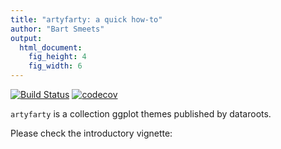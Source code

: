 ```yaml
---
title: "artyfarty: a quick how-to"
author: "Bart Smeets"
output: 
  html_document:
    fig_height: 4
    fig_width: 6
---
```


[![Build Status](https://travis-ci.org/Bart6114/artyfarty.svg?branch=master)](https://travis-ci.org/Bart6114/artyfarty)
[![codecov](https://codecov.io/gh/Bart6114/artyfarty/branch/master/graph/badge.svg)](https://codecov.io/gh/Bart6114/artyfarty)

`artyfarty` is a collection ggplot themes published by dataroots. 

Please check the introductory vignette: [](articles/introduction.html)
